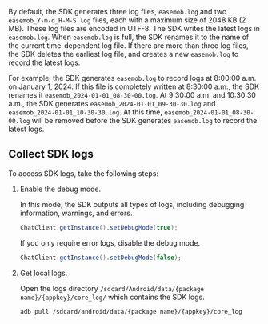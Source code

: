 <PlatformWrapper platform="android">

By default, the SDK generates three log files, `easemob.log` and two `easemob_Y-m-d_H-M-S.log` files, each with a maximum size of 2048 KB (2 MB). These log files are encoded in UTF-8. The SDK writes the latest logs in `easemob.log`. When `easemob.log` is full, the SDK renames it to the name of the current time-dependent log file. If there are more than three log files, the SDK deletes the earliest log file, and creates a new `easemob.log` to record the latest logs.

For example, the SDK generates `easemob.log` to record logs at 8:00:00 a.m. on January 1, 2024. If this file is completely written at 8:30:00 a.m., the SDK renames it `easemob_2024-01-01_08-30-00.log`. At 9:30:00 a.m. and 10:30:30 a.m., the SDK generates `easemob_2024-01-01_09-30-30.log` and `easemob_2024-01-01_10-30-30.log`. At this time, `easemob_2024-01-01_08-30-00.log` will be removed before the SDK generates `easemob.log` to record the latest logs.

## Collect SDK logs

To access SDK logs, take the following steps:

1. Enable the debug mode.

    In this mode, the SDK outputs all types of logs, including debugging information, warnings, and errors.

    ```java
    ChatClient.getInstance().setDebugMode(true);
    ```

    If you only require error logs, disable the debug mode.

    ```java
    ChatClient.getInstance().setDebugMode(false);
    ```

2. Get local logs.

    Open the logs directory `/sdcard/Android/data/{package name}/{appkey}/core_log/` which contains the SDK logs.

    ```shell
    adb pull /sdcard/android/data/{package name}/{appkey}/core_log
    ```

</PlatformWrapper>